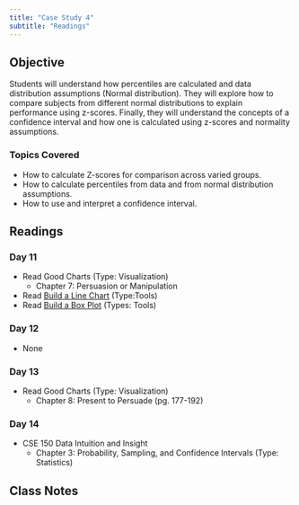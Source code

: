 ```yaml
---
title: "Case Study 4"
subtitle: "Readings"
---
```


## Objective 
Students will understand how percentiles are calculated and data distribution assumptions (Normal distribution).  They will explore how to compare subjects from different normal distributions to explain performance using z-scores. Finally, they will understand the concepts of a confidence interval and how one is calculated using z-scores and normality assumptions.

### Topics Covered

* How to calculate Z-scores for comparison across varied groups.
* How to calculate percentiles from data and from normal distribution assumptions.
* How to use and interpret a confidence interval.

## Readings

### Day 11

* Read Good Charts (Type: Visualization)
  + Chapter 7: Persuasion or Manipulation
* Read [Build a Line Chart](https://help.tableau.com/current/pro/desktop/en-us/buildexamples_line.htm) (Type:Tools)
* Read [Build a Box Plot](https://help.tableau.com/current/pro/desktop/en-us/buildexamples_boxplot.htm) (Types: Tools)

### Day 12

* None

### Day 13

* Read Good Charts (Type: Visualization)
  + Chapter 8: Present to Persuade (pg. 177-192)

### Day 14

* CSE 150 Data Intuition and Insight 
  + Chapter 3: Probability, Sampling, and Confidence Intervals (Type: Statistics)
  
## Class Notes  